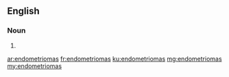==English==

===Noun===
{{head|en|plural}}

# {{plural of|endometrioma|lang=en}}

[[ar:endometriomas]]
[[fr:endometriomas]]
[[ku:endometriomas]]
[[mg:endometriomas]]
[[my:endometriomas]]